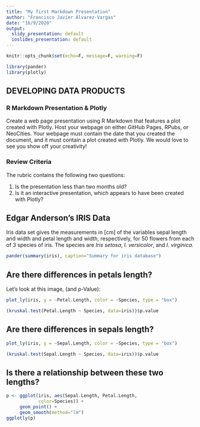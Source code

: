 ```yaml
---
title: "My first Markdown Presentation"
author: "Francisco Javier Álvarez-Vargas"
date: "16/9/2020"
output:
  slidy_presentation: default
  ioslides_presentation: default
---
```


```r
knitr::opts_chunk$set(echo=F, message=F, warning=F)
```
```r
library(pander)
library(plotly)
```

## DEVELOPING DATA PRODUCTS
### R Markdown Presentation & Plotly
Create a web page presentation using R Markdown that features a plot created with Plotly. Host your webpage on either GitHub Pages, RPubs, or NeoCities. Your webpage must contain the date that you created the document, and it must contain a plot created with Plotly. We would love to see you show off your creativity!

### Review Criteria
The rubric contains the following two questions:

1. Is the presentation less than two months old?
2. Is it an interactive presentation, which appears to have been created with Plotly?


## Edgar Anderson's IRIS Data
Iris data set gives the measurements in [cm] of the variables sepal length and width and petal length and width, respectively, for 50 flowers from each of 3 species of iris. The species are *Iris setosa*, *I. versicolor*, and *I. virginica*.

```r
pander(summary(iris), caption="Summary for iris database")
```

## Are there differences in petals length?
Let's look at this image, (and p-Value):
```r
plot_ly(iris, y = ~Petal.Length, color = ~Species, type = "box")
```
```r
(kruskal.test(Petal.Length ~ Species, data=iris))$p.value
```


## Are there differences in sepals length?
```r
plot_ly(iris, y = ~Sepal.Length, color = ~Species, type = "box")
```
```r
(kruskal.test(Sepal.Length ~ Species, data=iris))$p.value
```


## Is there a relationship between these two lengths?
```r
p <- ggplot(iris, aes(Sepal.Length, Petal.Length, 
            color=Species)) + 
     geom_point() +
     geom_smooth(method="lm")
ggplotly(p)
```

